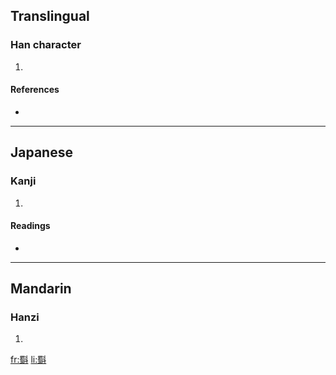 ==Translingual==

===Han character===
{{Han char|rn=68|rad=斗|as=13|sn=17|four=|canj=田戈卜十 (WIYJ)}}

# {{defn|Han|sort=斗13}}

====References====
* {{Han ref|kx=0478.290|dkj=13529|dj=0837.190|hdz=32256.100|uh=65A3|ud=26019}}

----

==Japanese==

===Kanji===
{{ja-kanji|grade=|rs=斗13}}

# {{defn|Japanese|sort=斗13}}

====Readings====
* {{ja-readings|on=[[しゅく]] (shuku), [[とう]] (tō), [[つ]] (tsu), [[しょく]] (shoku), [[そく]] (soku)|kun=[[かえあう]] (kaeau), [[くらべる]] (kuraberu), [[はかる]] (hakaru)}}

----

==Mandarin==

===Hanzi===
{{cmn-hanzi|pin=[[chù]] ([[chu4]])|wg=ch'u<sup>4</sup>}}

# {{defn|Mandarin|sort=斗13}}

[[fr:斣]]
[[li:斣]]